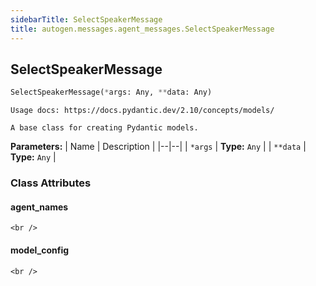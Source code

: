 ```yaml
---
sidebarTitle: SelectSpeakerMessage
title: autogen.messages.agent_messages.SelectSpeakerMessage
---
```

<h2 id="autogen.messages.agent_messages.SelectSpeakerMessage" class="doc doc-heading">
    <code class="doc-symbol doc-symbol-heading doc-symbol-class"></code>
    <span class="doc doc-object-name doc-class-name">SelectSpeakerMessage</span>
    <a href="#autogen.messages.agent_messages.SelectSpeakerMessage" class="headerlink" title="Permanent link"></a>
</h2>

```python
SelectSpeakerMessage(*args: Any, **data: Any)
```

    Usage docs: https://docs.pydantic.dev/2.10/concepts/models/
    
    A base class for creating Pydantic models.

<b>Parameters:</b>
| Name | Description |
|--|--|
| `*args` | **Type:** `Any` |
| `**data` | **Type:** `Any` |

### Class Attributes

<code class="doc-symbol doc-symbol-heading doc-symbol-attribute"></code>
#### agent_names
<a href="#autogen.messages.agent_messages.SelectSpeakerMessage.agent_names" class="headerlink" title="Permanent link"></a>

    <br />

<code class="doc-symbol doc-symbol-heading doc-symbol-attribute"></code>
#### model_config
<a href="#autogen.messages.agent_messages.SelectSpeakerMessage.model_config" class="headerlink" title="Permanent link"></a>

    <br />